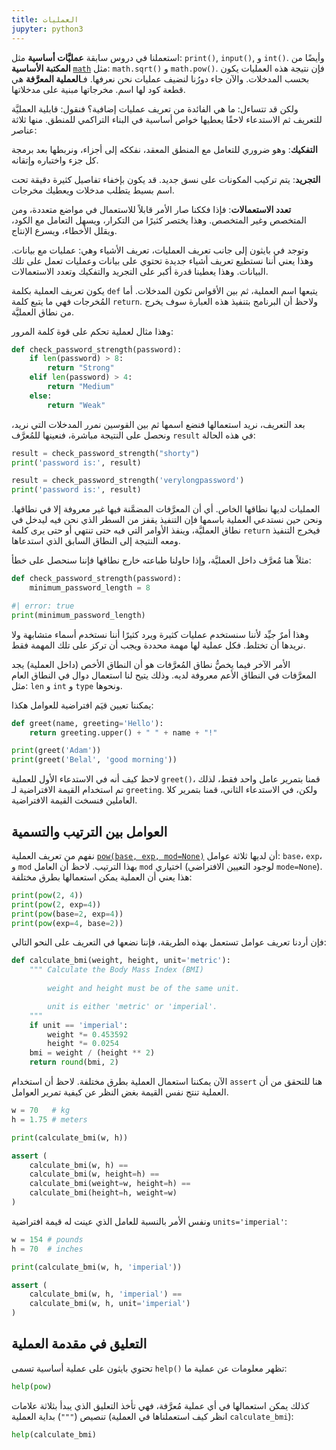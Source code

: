 ```yaml
---
title: العمليات
jupyter: python3
---
```



استعملنا في دروس سابقة **عمليَّات أساسية** مثل: `print()`, `input()`, و `int()`. وأيضًا من **المكتبة الأساسية** [`math`](https://docs.python.org/3/library/math.html) مثل: `math.sqrt()` و `math.pow()`. فإن نتيجة هذه العمليات يكون بحسب المدخلات. والآن جاء دورُنا لنضيف عمليات نحن نعرفها. فـ**العملية المعرَّفة** هي قطعة كود لها اسم. مخرجاتها مبنية على مدخلاتها.

ولكن قد تتساءل: ما هي الفائدة من تعريف عمليات إضافية؟ فنقول: قابلية العمليَّة للتعريف ثم الاستدعاء لاحقًا يعطيها خواص أساسية في البناء التراكمي للمنطق. منها ثلاثة عناصر:

**التفكيك**: وهو ضروري للتعامل مع المنطق المعقد، نفككه إلى أجزاء، ونربطها بعد برمجة كل جزء واختباره وإتقانه.

**التجريد**: يتم تركيب المكونات على نسق جديد. قد يكون بإخفاء تفاصيل كثيرة دقيقة تحت اسم بسيط يتطلب مدخلات ويعطيك مخرجات.

**تعدد الاستعمالات**: فإذا فككنا صار الأمر قابلاً للاستعمال في مواضع متعددة، ومن المتخصص وغير المتخصص. وهذا يختصر كثيرًا من التكرار، ويسهل التعامل مع الكود، ويقلل الأخطاء، ويسرع الإنتاج.

وتوجد في بايثون إلى جانب تعريف العمليات، تعريف الأشياء وهي: عمليات مع بيانات. وهذا يعني أننا نستطيع تعريف أشياء جديدة تحتوي على بيانات وعمليات تعمل على تلك البيانات. وهذا يعطينا قدرة أكبر على التجريد والتفكيك وتعدد الاستعمالات.

يكون تعريف العملية بكلمة `def` يتبعها اسم العملية، ثم بين الأقواس تكون المدخلات. أما المُخرجات فهي ما يتبع كلمة `return`. ولاحظ أن البرنامج بتنفيذ هذه العبارة سوف يخرج من نطاق العمليَّة.

وهذا مثال لعملية تحكم على قوة كلمة المرور:

```python
def check_password_strength(password):
    if len(password) > 8:
        return "Strong"
    elif len(password) > 4:
        return "Medium"
    else:
        return "Weak"
```

بعد التعريف، نريد استعمالها فنضع اسمها ثم بين القوسين نمرر المدخلات التي نريد، ونحصل على النتيجة مباشرة، فنعينها للمُعرَّف `result` في هذه الحالة:

```python
result = check_password_strength("shorty")
print('password is:', result)

result = check_password_strength('verylongpassword')
print('password is:', result)
```

العمليات لديها نطاقها الخاص. أي أن المعرَّفات المضمَّنة فيها غير معروفة إلا في نطاقها. ونحن حين نستدعي العملية باسمها فإن التنفيذ يقفز من السطر الذي نحن فيه ليدخل في نطاق العمليَّة، وينفذ الأوامر التي فيه حتى تنتهي أو حتى يرى كلمة `return` فيخرج التنفيذ ومعه النتيجة إلى النطاق السابق الذي استدعاها.

مثلاً هنا مُعرَّف داخل العمليَّة، وإذا حاولنا طباعته خارج نطاقها فإننا سنحصل على خطأ:

```python
def check_password_strength(password):
    minimum_password_length = 8
```

```python
#| error: true
print(minimum_password_length)
```

وهذا أمرٌ جيِّد لأننا سنستخدم عمليات كثيرة ويرد كثيرًا أننا نستخدم أسماء متشابهة ولا نريدها أن تختلط. فكل عملية لها مهمة محددة ويجب أن تركز على تلك المهمة فقط.

الأمر الآخر فيما يخصُّ نطاق المُعرَّفات هو أن النطاق الأخص (داخل العملية) يجد المعرَّفات في النطاق الأعم معروفة لديه. وذلك يتيح لنا استعمال دوال في النطاق العام مثل: `len` و `int` و `type` ونحوها.

يمكننا تعيين قيَم افتراضية للعوامل هكذا:

```python
def greet(name, greeting='Hello'):
    return greeting.upper() + " " + name + "!"

print(greet('Adam'))
print(greet('Belal', 'good morning'))
```

لاحظ كيف أنه في الاستدعاء الأول للعملية `greet()`، قمنا بتمرير عامل واحد فقط، لذلك تم استخدام القيمة الافتراضية لـ `greeting`. ولكن، في الاستدعاء الثاني، قمنا بتمرير كلا العاملين فنسخت القيمة الافتراضية.

## العوامل بين الترتيب والتسمية

نفهم من تعريف العملية [`pow(base, exp, mod=None)`](https://docs.python.org/3/library/functions.html#pow) أن لديها ثلاثة عوامل: `base`، `exp`، و `mod` بهذا الترتيب. لاحظ أن العامل `mod` اختياري (لوجود التعيين الافتراضي `mode=None`). هذا يعني أن العملية يمكن استعمالها بطرق مختلفة:

```python
print(pow(2, 4))
print(pow(2, exp=4))
print(pow(base=2, exp=4))
print(pow(exp=4, base=2))
```

فإن أردنا تعريف عوامل تستعمل بهذه الطريقة، فإننا نضعها في التعريف على النحو التالي: 

```python
def calculate_bmi(weight, height, unit='metric'):
    """ Calculate the Body Mass Index (BMI)
        
        weight and height must be of the same unit.

        unit is either 'metric' or 'imperial'.
    """
    if unit == 'imperial':
        weight *= 0.453592
        height *= 0.0254
    bmi = weight / (height ** 2)
    return round(bmi, 2)
```

الآن يمكننا استعمال العملية بطرق مختلفة. لاحظ أن استخدام `assert` هنا للتحقق من أن العملية تنتج نفس القيمة بغض النظر عن كيفية تمرير العوامل.

```python
w = 70   # kg
h = 1.75 # meters

print(calculate_bmi(w, h))

assert (
    calculate_bmi(w, h) ==
    calculate_bmi(w, height=h) ==
    calculate_bmi(weight=w, height=h) ==
    calculate_bmi(height=h, weight=w)
)
```

ونفس الأمر بالنسبة للعامل الذي عينت له قيمة افتراضية `units='imperial'`:

```python
w = 154 # pounds
h = 70  # inches

print(calculate_bmi(w, h, 'imperial'))

assert (
    calculate_bmi(w, h, 'imperial') ==
    calculate_bmi(w, h, unit='imperial')
)
```


## التعليق في مقدمة العملية

تحتوي بايثون على عملية أساسية تسمى `help()` تظهر معلومات عن عملية ما:

```python
help(pow)
```

كذلك يمكن استعمالها في أي عملية مُعرَّفة، فهي تأخذ التعليق الذي يبدأ بثلاثة علامات تنصيص (`"""`) بداية العملية (انظر كيف استعملناها في العملية `calculate_bmi`):

```python
help(calculate_bmi)
```

